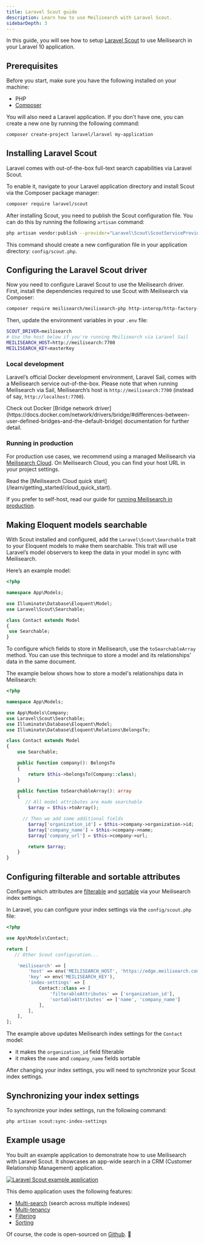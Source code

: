 ```yaml
---
title: Laravel Scout guide
description: Learn how to use Meilisearch with Laravel Scout.
sidebarDepth: 3
---
```


In this guide, you will see how to setup [Laravel Scout](https://laravel.com/docs/10.x/scout) to use Meilisearch in your Laravel 10 application.

## Prerequisites

Before you start, make sure you have the following installed on your machine:

- PHP
- [Composer](https://getcomposer.org/)

You will also need a Laravel application. If you don't have one, you can create a new one by running the following command:

```sh
composer create-project laravel/laravel my-application
```

## Installing Laravel Scout

Laravel comes with out-of-the-box full-text search capabilities via Laravel Scout.

To enable it, navigate to your Laravel application directory and install Scout via the Composer package manager:

```sh
composer require laravel/scout
```

After installing Scout, you need to publish the Scout configuration file. You can do this by running the following `artisan` command:

```sh
php artisan vendor:publish --provider="Laravel\Scout\ScoutServiceProvider"
```

This command should create a new configuration file in your application directory: `config/scout.php`.

## Configuring the Laravel Scout driver

Now you need to configure Laravel Scout to use the Meilisearch driver. First, install the dependencies required to use Scout with Meilisearch via Composer:

```sh
composer require meilisearch/meilisearch-php http-interop/http-factory-guzzle
```

Then, update the environment variables in your `.env` file:

```sh
SCOUT_DRIVER=meilisearch
# Use the host below if you're running Meilisearch via Laravel Sail
MEILISEARCH_HOST=http://meilisearch:7700
MEILISEARCH_KEY=masterKey
```

### Local development

Laravel’s official Docker development environment, Laravel Sail, comes with a Meilisearch service out-of-the-box. Please note that when running Meilisearch via Sail, Meilisearch’s host is `http://meilisearch:7700` (instead of say, `http://localhost:7700`).

<Note>
Check out Docker [Bridge network driver](https://docs.docker.com/network/drivers/bridge/#differences-between-user-defined-bridges-and-the-default-bridge) documentation for further detail.
</Note>

### Running in production

For production use cases, we recommend using a managed Meilisearch via [Meilisearch Cloud](https://www.meilisearch.com/cloud?utm_campaign=laravel&utm_source=docs&utm_medium=laravel-scout-guide). On Meilisearch Cloud, you can find your host URL in your project settings.

<Tip>
Read the [Meilisearch Cloud quick start](/learn/getting_started/cloud_quick_start).
</Tip>

If you prefer to self-host, read our guide for [running Meilisearch in production](/guides/running_production).

## Making Eloquent models searchable

With Scout installed and configured, add the `Laravel\Scout\Searchable` trait to your Eloquent models to make them searchable. This trait will use Laravel’s model observers to keep the data in your model in sync with Meilisearch.

Here’s an example model:

```php
<?php

namespace App\Models;

use Illuminate\Database\Eloquent\Model;
use Laravel\Scout\Searchable;

class Contact extends Model
{
 use Searchable;
}
```

To configure which fields to store in Meilisearch, use the `toSearchableArray` method. You can use this technique to store a model and its relationships’ data in the same document.

The example below shows how to store a model's relationships data in Meilisearch:

```php
<?php

namespace App\Models;

use App\Models\Company;
use Laravel\Scout\Searchable;
use Illuminate\Database\Eloquent\Model;
use Illuminate\Database\Eloquent\Relations\BelongsTo;

class Contact extends Model
{
    use Searchable;

    public function company(): BelongsTo
    {
        return $this->belongsTo(Company::class);
    }

    public function toSearchableArray(): array
    {
       // All model attributes are made searchable
        $array = $this->toArray();

      // Then we add some additional fields
        $array['organization_id'] = $this->company->organization->id;
        $array['company_name'] = $this->company->name;
        $array['company_url'] = $this->company->url;

        return $array;
    }
}
```

## Configuring filterable and sortable attributes

Configure which attributes are [filterable](/learn/filtering_and_sorting/filter_search_results) and [sortable](/learn/filtering_and_sorting/sort_search_results) via your Meilisearch index settings.

In Laravel, you can configure your index settings via the `config/scout.php` file:

```php
<?php

use App\Models\Contact;

return [
   // Other Scout configuration...

    'meilisearch' => [
        'host' => env('MEILISEARCH_HOST', 'https://edge.meilisearch.com'),
        'key' => env('MEILISEARCH_KEY'),
        'index-settings' => [
            Contact::class => [
                'filterableAttributes' => ['organization_id'],
                'sortableAttributes' => ['name', 'company_name']
            ],
        ],
    ],
];
```

The example above updates Meilisearch index settings for the `Contact` model:

- it makes the `organization_id` field filterable
- it makes the `name` and `company_name` fields sortable

After changing your index settings, you will need to synchronize your Scout index settings.

## Synchronizing your index settings

To synchronize your index settings, run the following command:

```sh
php artisan scout:sync-index-settings
```

## Example usage

You built an example application to demonstrate how to use Meilisearch with Laravel Scout. It showcases an app-wide search in a CRM (Customer Relationship Management) application.

<Frame>
  <a href="https://saas.meilisearch.com/?utm_campaign=laravel&utm_source=docs&utm_medium=laravel-scout-guide">
    <img src="/assets/images/demos/saas-demo-screenshot.png" alt="Laravel Scout example application" />
  </a>
</Frame>

This demo application uses the following features:

- [Multi-search](/reference/api/multi_search) (search across multiple indexes)
- [Multi-tenancy](/learn/security/multitenancy_tenant_tokens)
- [Filtering](/learn/filtering_and_sorting/filter_search_results)
- [Sorting](/learn/filtering_and_sorting/sort_search_results)

Of course, the code is open-sourced on [Github](https://github.com/meilisearch/saas-demo). 🎉
